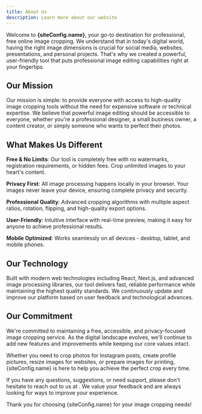 ```yaml
---
title: About Us
description: Learn more about our website
---
```



Welcome to **{siteConfig.name}**, your go-to destination for professional, free online image cropping. We understand that in today's digital world, having the right image dimensions is crucial for social media, websites, presentations, and personal projects. That's why we created a powerful, user-friendly tool that puts professional image editing capabilities right at your fingertips.

## Our Mission

Our mission is simple: to provide everyone with access to high-quality image cropping tools without the need for expensive software or technical expertise. We believe that powerful image editing should be accessible to everyone, whether you're a professional designer, a small business owner, a content creator, or simply someone who wants to perfect their photos.

## What Makes Us Different

**Free & No Limits**: Our tool is completely free with no watermarks, registration requirements, or hidden fees. Crop unlimited images to your heart's content.

**Privacy First**: All image processing happens locally in your browser. Your images never leave your device, ensuring complete privacy and security.

**Professional Quality**: Advanced cropping algorithms with multiple aspect ratios, rotation, flipping, and high-quality export options.

**User-Friendly**: Intuitive interface with real-time preview, making it easy for anyone to achieve professional results.

**Mobile Optimized**: Works seamlessly on all devices - desktop, tablet, and mobile phones.

## Our Technology

Built with modern web technologies including React, Next.js, and advanced image processing libraries, our tool delivers fast, reliable performance while maintaining the highest quality standards. We continuously update and improve our platform based on user feedback and technological advances.

## Our Commitment

We're committed to maintaining a free, accessible, and privacy-focused image cropping service. As the digital landscape evolves, we'll continue to add new features and improvements while keeping our core values intact.

Whether you need to crop photos for Instagram posts, create profile pictures, resize images for websites, or prepare images for printing, {siteConfig.name} is here to help you achieve the perfect crop every time.

If you have any questions, suggestions, or need support, please don't hesitate to reach out to us at <Mailto email={siteConfig.legal.email} />. We value your feedback and are always looking for ways to improve your experience.

Thank you for choosing {siteConfig.name} for your image cropping needs!